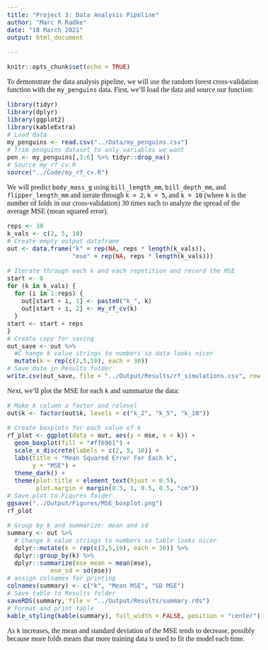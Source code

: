 ```yaml
---
title: "Project 3: Data Analysis Pipeline"
author: "Marc R Radke"
date: "18 March 2021"
output: html_document

---
```


<!--- Begin styling code. --->

```{=html}
<style type="text/css">
/* Whole document: */
body{
  font-family: "Palatino Linotype", "Book Antiqua", Palatino, serif;
  font-size: 12pt;
}
h1.title {
  font-size: 38px;
  text-align: center;
}
h4.author {
  font-size: 18px;
  text-align: center;
}
h4.date {
  font-size: 18px;
  text-align: center;
}
</style>
```
<!--- End styling code. --->

```r
knitr::opts_chunk$set(echo = TRUE)
```

To demonstrate the data analysis pipeline, we will use the random forest cross-validation function with the `my_penguins` data. First, we'll load the data and source our function:

```r
library(tidyr)
library(dplyr)
library(ggplot2)
library(kableExtra)
# Load data
my_penguins <- read.csv("../Data/my_penguins.csv")
# Trim penguins dataset to only variables we want  
pen <- my_penguins[,3:6] %>% tidyr::drop_na()
# Source my_rf_cv.R
source("../Code/my_rf_cv.R")
```

We will predict `body_mass_g` using  `bill_length_mm`, `bill_depth_mm`, and `flipper_length_mm` and iterate through `k = 2`, `k = 5`, and `k = 10` (where `k` is the number of folds in our cross-validation) 30 times each to analyze the spread of the average MSE (mean squared error).

```r
reps <- 30
k_vals <- c(2, 5, 10)
# Create empty output dataframe
out <- data.frame("k" = rep(NA, reps * length(k_vals)),
                  "mse" = rep(NA, reps * length(k_vals)))

# Iterate through each k and each repetition and record the MSE
start <- 0
for (k in k_vals) {
  for (i in 1:reps) {
    out[start + i, 1] <- paste0("k_", k)
    out[start + i, 2] <- my_rf_cv(k)
  }
start <- start + reps
}
# Create copy for saving
out_save <- out %>%
  #C hange k value strings to numbers so data looks nicer
  mutate(k = rep(c(2,5,10), each = 30))
# Save data in Results folder
write.csv(out_save, file = "../Output/Results/rf_simulations.csv", row.names = FALSE)
```

Next, we'll plot the MSE for each `k` and summarize the data:

```r
# Make k column a factor and relevel
out$k <- factor(out$k, levels = c("k_2", "k_5", "k_10"))

# Create boxplots for each value of k
rf_plot <- ggplot(data = out, aes(y = mse, x = k)) +
  geom_boxplot(fill = "#ff6961") +
  scale_x_discrete(labels = c(2, 5, 10)) +
  labs(title = "Mean Squared Error For Each k",
       y = "MSE") +
  theme_dark() +
  theme(plot.title = element_text(hjust = 0.5), 
        plot.margin = margin(0.5, 1, 0.5, 0.5, "cm"))
# Save plot to Figures folder
ggsave("../Output/Figures/MSE_boxplot.png")
rf_plot
```

```r
# Group by k and summarize: mean and sd
summary <- out %>%
  # Change k value strings to numbers so table looks nicer
  dplyr::mutate(k = rep(c(2,5,10), each = 30)) %>%
  dplyr::group_by(k) %>%
  dplyr::summarize(mse_mean = mean(mse),
            mse_sd = sd(mse))
# assign colnames for printing
colnames(summary) <- c("k", "Mean MSE", "SD MSE")
# Save table to Results folder
saveRDS(summary, file = "../Output/Results/summary.rds")
# Format and print table
kable_styling(kable(summary), full_width = FALSE, position = "center")
```

As `k` increases, the mean and standard deviation of the MSE tends to decrease, possibly because more folds means that more training data is used to fit the model each time.
